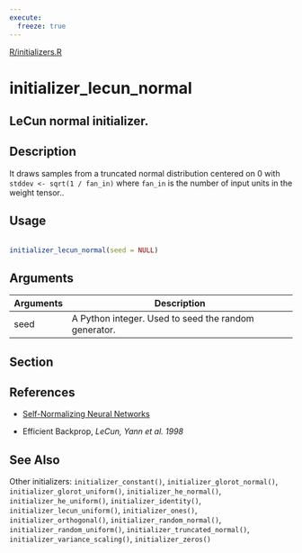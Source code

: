 ```yaml
---
execute:
  freeze: true
---
```


[R/initializers.R](https://github.com/rstudio/keras//blob/main/R/initializers.R#L191) 

# initializer_lecun_normal

## LeCun normal initializer.

## Description
 It draws samples from a truncated normal distribution centered on 0 with `stddev <- sqrt(1 / fan_in)` where `fan_in` is the number of input units in the weight tensor.. 


## Usage
```r
 
initializer_lecun_normal(seed = NULL) 
```

## Arguments
|Arguments|Description|
|---|---|
| seed | A Python integer. Used to seed the random generator. |


## Section

## References

   

- [Self-Normalizing Neural Networks](https://arxiv.org/abs/1706.02515) 

- Efficient Backprop, *LeCun, Yann et al. 1998* 

 




## See Also
 Other initializers:  `initializer_constant()`, `initializer_glorot_normal()`, `initializer_glorot_uniform()`, `initializer_he_normal()`, `initializer_he_uniform()`, `initializer_identity()`, `initializer_lecun_uniform()`, `initializer_ones()`, `initializer_orthogonal()`, `initializer_random_normal()`, `initializer_random_uniform()`, `initializer_truncated_normal()`, `initializer_variance_scaling()`, `initializer_zeros()` 

